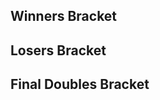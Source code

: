 {{DISPLAYTITLE:HFLAN Melee Edition: Doubles Bracket}}{{SetGame|melee}}
{{tabs static
|name1=Overview
|link1=HFLAN/Melee Edition/2015
|name2=Attendees
|link2=HFLAN/Melee Edition/2015/Attendees
|name3=Singles Bracket
|link3=HFLAN/Melee Edition/2015/Singles Bracket
|name4=Doubles Bracket
|link4=HFLAN/Melee Edition/2015/Doubles Bracket
|This=4
}}
==Winners Bracket==
{{64DEDoublesWBracketA
<!-- ROUND 1 -->
|r1m1t1p1=Zhu |r1m1t1p1flag=us
|r1m1t1p2=Armada |r1m1t1p2flag=se |r1m1t1score={{win}}
|r1m1t2p1=Bye |r1m1t2p1flag=
|r1m1t2p2=Bye |r1m1t2p2flag= |r1m1t2score=
|r1m1win=1

|r1m2t1p1=Angelfail |r1m2t1p1flag=be
|r1m2t1p2=Razor Ramon |r1m2t1p2flag=be |r1m2t1score={{win}}
|r1m2t2p1=Badnight |r1m2t2p1flag=fr
|r1m2t2p2=Maruhai |r1m2t2p2flag=fr |r1m2t2score=
|r1m2win=1

|r1m3t1p1=LuK |r1m3t1p1flag=fr
|r1m3t1p2=beLia |r1m3t1p2flag=fr |r1m3t1score={{win}}
|r1m3t2p1=Sorkargg |r1m3t2p1flag=fr
|r1m3t2p2=RememberMyName |r1m3t2p2flag=fr |r1m3t2score=
|r1m3win=1

|r1m4t1p1=beld78 |r1m4t1p1flag=de
|r1m4t1p2=Ravenlord |r1m4t1p2flag=de |r1m4t1score={{win}}
|r1m4t2p1=Jugo |r1m4t2p1flag=fr
|r1m4t2p2=Filty |r1m4t2p2flag=fr |r1m4t2score=
|r1m4win=1

|r1m5t1p1=Blayd |r1m5t1p1flag=de
|r1m5t1p2=Mawacate |r1m5t1p2flag=de |r1m5t1score={{win}}
|r1m5t2p1=Bye |r1m5t2p1flag=
|r1m5t2p2=Bye |r1m5t2p2flag= |r1m5t2score=
|r1m5win=1

|r1m6t1p1=Shloub |r1m6t1p1flag=fr
|r1m6t1p2=Maxattack |r1m6t1p2flag=fr |r1m6t1score={{win}}
|r1m6t2p1=seya |r1m6t2p1flag=it
|r1m6t2p2=Jam |r1m6t2p2flag=gb |r1m6t2score=
|r1m6win=1

|r1m7t1p1=AvengerAngel |r1m7t1p1flag=it
|r1m7t1p2=Mahie |r1m7t1p2flag=fr |r1m7t1score={{win}}
|r1m7t2p1=Bye |r1m7t2p1flag=
|r1m7t2p2=Bye |r1m7t2p2flag= |r1m7t2score=
|r1m7win=1

|r1m8t1p1=Avalancer |r1m8t1p1flag=nl
|r1m8t1p2=Jeffz0r |r1m8t1p2flag=nl |r1m8t1score={{win}}ja
|r1m8t2p1=Darx |r1m8t2p1flag=fr
|r1m8t2p2=DraQ |r1m8t2p2flag=fr |r1m8t2score=
|r1m8win=1

|r1m9t1p1=Tekk |r1m9t1p1flag=fr
|r1m9t1p2=Baxon |r1m9t1p2flag=fr |r1m9t1score={{win}}
|r1m9t2p1=Bye |r1m9t2p1flag=
|r1m9t2p2=Bye |r1m9t2p2flag= |r1m9t2score=
|r1m9win=1

|r1m10t1p1=Poney |r1m10t1p1flag=ch
|r1m10t1p2=Jah Ridin' |r1m10t1p2flag=ch |r1m10t1score={{win}}
|r1m10t2p1=Brog |r1m10t2p1flag=fr
|r1m10t2p2=Bouboo |r1m10t2p2flag=fr |r1m10t2score=
|r1m10win=1

|r1m11t1p1=Datto |r1m11t1p1flag=fr
|r1m11t1p2=JiM |r1m11t1p2flag=fr |r1m11t1score={{win}}
|r1m11t2p1=Com |r1m11t2p1flag=de
|r1m11t2p2=Vuk |r1m11t2p2flag=us |r1m11t2score=
|r1m11win=1

|r1m12t1p1=chaos6 |r1m12t1p1flag=fr
|r1m12t1p2=Aephage |r1m12t1p2flag=fr |r1m12t1score={{win}}
|r1m12t2p1=Aspro |r1m12t2p1flag=fr
|r1m12t2p2=Nyacid |r1m12t2p2flag=fr |r1m12t2score=
|r1m12win=1

|r1m13t1p1=Djagof |r1m13t1p1flag=fr
|r1m13t1p2=Fauster |r1m13t1p2flag=fr |r1m13t1score={{win}}
|r1m13t2p1=Bye |r1m13t2p1flag=
|r1m13t2p2=Bye |r1m13t2p2flag= |r1m13t2score=
|r1m13win=1

|r1m14t1p1=Rich Homie Quang |r1m14t1p1flag=de
|r1m14t1p2=Deathgazer |r1m14t1p2flag=gb |r1m14t1score={{win}}
|r1m14t2p1=n0va |r1m14t2p1flag=fr
|r1m14t2p2=Volt |r1m14t2p2flag=fr |r1m14t2score=
|r1m14win=1

|r1m15t1p1=Qlex |r1m15t1p1flag=fr
|r1m15t1p2=Zef Klop |r1m15t1p2flag=fr |r1m15t1score={{win}}
|r1m15t2p1=FDP ! |r1m15t2p1flag=fr
|r1m15t2p2=SOS Breton |r1m15t2p2flag=fr |r1m15t2score=
|r1m15win=1

|r1m16t1p1=R23 |r1m16t1p1flag=gb
|r1m16t1p2=Kipkosky |r1m16t1p2flag=gb |r1m16t1score={{win}}
|r1m16t2p1=Ezan |r1m16t2p1flag=fr
|r1m16t2p2=yogui |r1m16t2p2flag=fr |r1m16t2score=
|r1m16win=1

|r1m17t1p1=Professor Pro |r1m17t1p1flag=gb
|r1m17t1p2=Fuzzyness |r1m17t1p2flag=gb |r1m17t1score={{win}}
|r1m17t2p1=Bye |r1m17t2p1flag=
|r1m17t2p2=Bye |r1m17t2p2flag= |r1m17t2score=
|r1m17win=1

|r1m18t1p1=LeMan |r1m18t1p1flag=fr
|r1m18t1p2=Pute_ |r1m18t1p2flag=fr |r1m18t1score=
|r1m18t2p1=$tijn |r1m18t2p1flag=nl
|r1m18t2p2=KasparV |r1m18t2p2flag=nl |r1m18t2score={{win}}
|r1m18win=2

|r1m19t1p1=BrTarolg |r1m19t1p1flag=gb
|r1m19t1p2=gl_akimmakky |r1m19t1p2flag=fr |r1m19t1score={{win}}
|r1m19t2p1=Bux_Baum |r1m19t2p1flag=de
|r1m19t2p2=FrozenLight1337 |r1m19t2p2flag=de |r1m19t2score=
|r1m19win=1

|r1m20t1p1=Chance Lo |r1m20t1p1flag=fr
|r1m20t1p2=Aether |r1m20t1p2flag=fr |r1m20t1score={{win}}
|r1m20t2p1=ranDom |r1m20t2p1flag=de
|r1m20t2p2=Zeal |r1m20t2p2flag=de |r1m20t2score=
|r1m20win=1

|r1m21t1p1=Seb |r1m21t1p1flag=fr
|r1m21t1p2=Samplay |r1m21t1p2flag=fr |r1m21t1score={{win}}
|r1m21t2p1=Bye |r1m21t2p1flag=
|r1m21t2p2=Bye |r1m21t2p2flag= |r1m21t2score=
|r1m21win=1

|r1m22t1p1=Captain Love |r1m22t1p1flag=fr
|r1m22t1p2=Dero |r1m22t1p2flag=fr |r1m22t1score=
|r1m22t2p1=Nedved |r1m22t2p1flag=fr
|r1m22t2p2=Kimye |r1m22t2p2flag=fr |r1m22t2score={{win}}
|r1m22win=2

|r1m23t1p1=Jon_ass |r1m23t1p1flag=de
|r1m23t1p2=MISTRRLOVE |r1m23t1p2flag=de |r1m23t1score={{win}}
|r1m23t2p1=Bye |r1m23t2p1flag=
|r1m23t2p2=Bye |r1m23t2p2flag= |r1m23t2score=
|r1m23win=1

|r1m24t1p1=Jim Morrison |r1m24t1p1flag=nl
|r1m24t1p2=Ace |r1m24t1p2flag=nl |r1m24t1score={{win}}
|r1m24t2p1=Hark |r1m24t2p1flag=fr
|r1m24t2p2=Rondelle |r1m24t2p2flag=fr |r1m24t2score=
|r1m24win=1

|r1m25t1p1=Vanity Angel |r1m25t1p1flag=gb
|r1m25t1p2=Amsah |r1m25t1p2flag=nl |r1m25t1score={{win}}
|r1m25t2p1=Bye |r1m25t2p1flag=
|r1m25t2p2=Bye |r1m25t2p2flag= |r1m25t2score=
|r1m25win=1

|r1m26t1p1=Etril |r1m26t1p1flag=fr
|r1m26t1p2=zck |r1m26t1p2flag=fr |r1m26t1score={{win}}
|r1m26t2p1=marc |r1m26t2p1flag=fr
|r1m26t2p2=POP |r1m26t2p2flag=fr |r1m26t2score=
|r1m26win=1

|r1m27t1p1=Alox |r1m27t1p1flag=fr
|r1m27t1p2=BSeeD |r1m27t1p2flag=fr |r1m27t1score={{win}}
|r1m27t2p1=Guilu |r1m27t2p1flag=fr
|r1m27t2p2=Jambon |r1m27t2p2flag=fr |r1m27t2score=
|r1m27win=1

|r1m28t1p1=Miko |r1m28t1p1flag=fr
|r1m28t1p2=StorMyu |r1m28t1p2flag=fr |r1m28t1score={{win}}
|r1m28t2p1=MM2 |r1m28t2p1flag=fr
|r1m28t2p2=Explo |r1m28t2p2flag=fr |r1m28t2score=
|r1m28win=1

|r1m29t1p1=Charlon |r1m29t1p1flag=fr
|r1m29t1p2=Leon |r1m29t1p2flag=fr |r1m29t1score={{win}}
|r1m29t2p1=Bye |r1m29t2p1flag=
|r1m29t2p2=Bye |r1m29t2p2flag= |r1m29t2score=
|r1m29win=1

|r1m30t1p1=HaoTwo |r1m30t1p1flag=gb
|r1m30t1p2=Alpha Dash |r1m30t1p2flag=gb |r1m30t1score={{win}}
|r1m30t2p1=siwel |r1m30t2p1flag=fr
|r1m30t2p2=sat |r1m30t2p2flag=fr |r1m30t2score=
|r1m30win=1

|r1m31t1p1=ImperfeCt |r1m31t1p1flag=no
|r1m31t1p2=Charon |r1m31t1p2flag=de |r1m31t1score={{win}}
|r1m31t2p1=Bye |r1m31t2p1flag=
|r1m31t2p2=Bye |r1m31t2p2flag= |r1m31t2score=
|r1m31win=1

|r1m32t1p1=OnS |r1m32t1p1flag=fr
|r1m32t1p2=Vlad |r1m32t1p2flag=fr |r1m32t1score={{win}}
|r1m32t2p1=MonoPenisGuy |r1m32t2p1flag=fr
|r1m32t2p2=Sosuk |r1m32t2p2flag=fr |r1m32t2score=
|r1m32win=1

<!-- ROUND 2 -->
|r2m1t1p1=Zhu |r2m1t1p1flag=us
|r2m1t1p2=Armada |r2m1t1p2flag=se |r2m1t1score=2
|r2m1t2p1=Angelfail |r2m1t2p1flag=be
|r2m1t2p2=Razor Ramon |r2m1t2p2flag=be |r2m1t2score=0
|r2m1win=1
|r2m1t1p1char1=fox |r2m1t1p1stock1=3 |r2m1t1p2char1=peach |r2m1t1p2stock1=3
|r2m1t2p1char1=cf |r2m1t2p1stock1=0 |r2m1t2p2char1=fox |r2m1t2p2stock1=0 |r2m1win1=1 |r2m1stage1=Battlefield
|r2m1t1p1char2=fox |r2m1t1p1stock2=2 |r2m1t1p2char2=peach |r2m1t1p2stock2=3
|r2m1t2p1char2=cf |r2m1t2p1stock2=0 |r2m1t2p2char2=fox |r2m1t2p2stock2=0 |r2m1win2=1 |r2m1stage2=Yoshi's Story
|r2m1details={{BracketMatchDetails|preview=|lrthread=|interview=|recap=|comment=|live=|vod=https://youtu.be/L7Isj6FJxD0}}

|r2m2t1p1=LuK |r2m2t1p1flag=fr
|r2m2t1p2=beLia |r2m2t1p2flag=fr |r2m2t1score={{win}}
|r2m2t2p1=beld78 |r2m2t2p1flag=de
|r2m2t2p2=Ravenlord |r2m2t2p2flag=de |r2m2t2score=
|r2m2win=1

|r2m3t1p1=Blayd |r2m3t1p1flag=de
|r2m3t1p2=Mawacate |r2m3t1p2flag=de |r2m3t1score={{win}}
|r2m3t2p1=Shloub |r2m3t2p1flag=fr
|r2m3t2p2=Maxattack |r2m3t2p2flag=fr |r2m3t2score=
|r2m3win=1

|r2m4t1p1=AvengerAngel |r2m4t1p1flag=it
|r2m4t1p2=Mahie |r2m4t1p2flag=fr |r2m4t1score=2
|r2m4t2p1=Avalancer |r2m4t2p1flag=nl
|r2m4t2p2=Jeffz0r |r2m4t2p2flag=nl |r2m4t2score=1
|r2m4win=1
|r2m4t1p1char1=falco |r2m4t1p1stock1=1 |r2m4t1p2char1=fox |r2m4t1p2stock1=2
|r2m4t2p1char1=sheik |r2m4t2p1stock1=0 |r2m4t2p2char1=peach |r2m4t2p2stock1=0 |r2m4win1=1 |r2m4stage1=Final Destination
|r2m4t1p1char2=falco |r2m4t1p1stock2=0 |r2m4t1p2char2=fox |r2m4t1p2stock2=0
|r2m4t2p1char2=sheik |r2m4t2p1stock2=3 |r2m4t2p2char2=peach |r2m4t2p2stock2=1 |r2m4win2=2 |r2m4stage2=Battlefield
|r2m4t1p1char3=falco |r2m4t1p1stock3=1 |r2m4t1p2char3=fox |r2m4t1p2stock3=1
|r2m4t2p1char3=sheik |r2m4t2p1stock3=0 |r2m4t2p2char3=peach |r2m4t2p2stock3=0 |r2m4win3=1 |r2m4stage3=Pokémon Stadium
|r2m4details={{BracketMatchDetails|preview=|lrthread=|interview=|recap=|comment=|live=|vod=https://youtu.be/CbtxEAsxcBg}}

|r2m5t1p1=Tekk |r2m5t1p1flag=fr
|r2m5t1p2=Baxon |r2m5t1p2flag=fr |r2m5t1score=2
|r2m5t2p1=Poney |r2m5t2p1flag=ch
|r2m5t2p2=Jah Ridin' |r2m5t2p2flag=ch |r2m5t2score=0
|r2m5win=1
|r2m5t1p1char1=jigglypuff |r2m5t1p1stock1=2 |r2m5t1p2char1=falco |r2m5t1p2stock1=2
|r2m5t2p1char1=samus |r2m5t2p1stock1=0 |r2m5t2p2char1=luigi |r2m5t2p2stock1=0 |r2m5win1=1 |r2m5stage1=Final Destination
|r2m5t1p1char2=jigglypuff |r2m5t1p1stock2=2 |r2m5t1p2char2=falco |r2m5t1p2stock2=2
|r2m5t2p1char2=samus |r2m5t2p1stock2=0 |r2m5t2p2char2=luigi |r2m5t2p2stock2=0 |r2m5win2=1 |r2m5stage2=Pokémon Stadium
|r2m5details={{BracketMatchDetails|preview=|lrthread=|interview=|recap=|comment=|live=|vod=https://youtu.be/JC4_0ep-Bt0}}

|r2m6t1p1=Datto |r2m6t1p1flag=fr
|r2m6t1p2=JiM |r2m6t1p2flag=fr |r2m6t1score={{win}}
|r2m6t2p1=chaos6 |r2m6t2p1flag=fr
|r2m6t2p2=Aephage |r2m6t2p2flag=fr |r2m6t2score=
|r2m6win=1

|r2m7t1p1=Djagof |r2m7t1p1flag=fr
|r2m7t1p2=Fauster |r2m7t1p2flag=fr |r2m7t1score={{win}}
|r2m7t2p1=Rich Homie Quang |r2m7t2p1flag=de
|r2m7t2p2=Deathgazer |r2m7t2p2flag=gb |r2m7t2score=
|r2m7win=1

|r2m8t1p1=Qlex |r2m8t1p1flag=fr
|r2m8t1p2=Zef Klop |r2m8t1p2flag=fr |r2m8t1score=0
|r2m8t2p1=R23 |r2m8t2p1flag=gb
|r2m8t2p2=Kipkosky |r2m8t2p2flag=gb |r2m8t2score=2
|r2m8win=2

|r2m9t1p1=Professor Pro |r2m9t1p1flag=gb
|r2m9t1p2=Fuzzyness |r2m9t1p2flag=gb |r2m9t1score=2
|r2m9t2p1=$tijn |r2m9t2p1flag=nl
|r2m9t2p2=KasparV |r2m9t2p2flag=nl |r2m9t2score=0
|r2m9win=1

|r2m10t1p1=BrTarolg |r2m10t1p1flag=gb
|r2m10t1p2=gl_akimmakky |r2m10t1p2flag=fr |r2m10t1score=
|r2m10t2p1=Chance Lo |r2m10t2p1flag=fr
|r2m10t2p2=Aether |r2m10t2p2flag=fr |r2m10t2score={{win}}
|r2m10win=2

|r2m11t1p1=Seb |r2m11t1p1flag=fr
|r2m11t1p2=Samplay |r2m11t1p2flag=fr |r2m11t1score=
|r2m11t2p1=Nedved |r2m11t2p1flag=fr
|r2m11t2p2=Kimye |r2m11t2p2flag=fr |r2m11t2score={{win}}
|r2m11win=2

|r2m12t1p1=Jon_ass |r2m12t1p1flag=de
|r2m12t1p2=MISTRRLOVE |r2m12t1p2flag=de |r2m12t1score={{win}}
|r2m12t2p1=Jim Morrison |r2m12t2p1flag=nl
|r2m12t2p2=Ace |r2m12t2p2flag=nl |r2m12t2score=
|r2m12win=1

|r2m13t1p1=Vanity Angel |r2m13t1p1flag=gb
|r2m13t1p2=Amsah |r2m13t1p2flag=nl |r2m13t1score={{win}}
|r2m13t2p1=Etril |r2m13t2p1flag=fr
|r2m13t2p2=zck |r2m13t2p2flag=fr |r2m13t2score=
|r2m13win=1

|r2m14t1p1=Alox |r2m14t1p1flag=fr
|r2m14t1p2=BSeeD |r2m14t1p2flag=fr |r2m14t1score={{win}}
|r2m14t2p1=Miko |r2m14t2p1flag=fr
|r2m14t2p2=StorMyu |r2m14t2p2flag=fr |r2m14t2score=
|r2m14win=1

|r2m15t1p1=Charlon |r2m15t1p1flag=fr
|r2m15t1p2=Leon |r2m15t1p2flag=fr |r2m15t1score=
|r2m15t2p1=HaoTwo |r2m15t2p1flag=gb
|r2m15t2p2=Alpha Dash |r2m15t2p2flag=gb |r2m15t2score={{win}}
|r2m15win=2

|r2m16t1p1=ImperfeCt |r2m16t1p1flag=no
|r2m16t1p2=Charon |r2m16t1p2flag=de |r2m16t1score=2
|r2m16t2p1=OnS |r2m16t2p1flag=fr
|r2m16t2p2=Vlad |r2m16t2p2flag=fr |r2m16t2score=0
|r2m16win=1

<!-- ROUND 3 -->
|r3m1t1p1=Zhu |r3m1t1p1flag=us
|r3m1t1p2=Armada |r3m1t1p2flag=se |r3m1t1score=2
|r3m1t2p1=LuK |r3m1t2p1flag=fr
|r3m1t2p2=beLia |r3m1t2p2flag=fr |r3m1t2score=0
|r3m1win=1
|r3m1t1p1char1=fox |r3m1t1p1stock1=3 |r3m1t1p2char1=peach |r3m1t1p2stock1=3
|r3m1t2p1char1=cf |r3m1t2p1stock1=0 |r3m1t2p2char1=fox |r3m1t2p2stock1=0 |r3m1win1=1 |r3m1stage1=Battlefield
|r3m1t1p1char2=fox |r3m1t1p1stock2=3 |r3m1t1p2char2=peach |r3m1t1p2stock2=3
|r3m1t2p1char2=cf |r3m1t2p1stock2=0 |r3m1t2p2char2=fox |r3m1t2p2stock2=0 |r3m1win2=1 |r3m1stage2=Final Destination
|r3m1details={{BracketMatchDetails|preview=|lrthread=|interview=|recap=|comment=|live=|vod=https://youtu.be/8F0UgBkHTKk}}

|r3m2t1p1=Blayd |r3m2t1p1flag=de
|r3m2t1p2=Mawacate |r3m2t1p2flag=de |r3m2t1score=
|r3m2t2p1=AvengerAngel |r3m2t2p1flag=it
|r3m2t2p2=Mahie |r3m2t2p2flag=fr |r3m2t2score={{win}}
|r3m2win=2


|r3m3t1p1=Tekk |r3m3t1p1flag=fr
|r3m3t1p2=Baxon |r3m3t1p2flag=fr |r3m3t1score={{win}}
|r3m3t2p1=Datto |r3m3t2p1flag=fr
|r3m3t2p2=JiM |r3m3t2p2flag=fr |r3m3t2score=
|r3m3win=1

|r3m4t1p1=Djagof |r3m4t1p1flag=fr
|r3m4t1p2=Fauster |r3m4t1p2flag=fr |r3m4t1score=2
|r3m4t2p1=R23 |r3m4t2p1flag=gb
|r3m4t2p2=Kipkosky |r3m4t2p2flag=gb |r3m4t2score=0
|r3m4win=1

|r3m5t1p1=Professor Pro |r3m5t1p1flag=gb
|r3m5t1p2=Fuzzyness |r3m5t1p2flag=gb |r3m5t1score=2
|r3m5t2p1=Chance Lo |r3m5t2p1flag=fr
|r3m5t2p2=Aether |r3m5t2p2flag=fr |r3m5t2score=0
|r3m5win=1
|r3m5t1p1char1=fox |r3m5t1p1stock1=2 |r3m5t1p2char1=fox |r3m5t1p2stock1=3
|r3m5t2p1char1=sheik |r3m5t2p1stock1=0 |r3m5t2p2char1=link |r3m5t2p2stock1=0 |r3m5win1=1 |r3m5stage1=Final Destination
|r3m5t1p1char2=fox |r3m5t1p1stock2=2 |r3m5t1p2char2=fox |r3m5t1p2stock2=1
|r3m5t2p1char2=sheik |r3m5t2p1stock2=0 |r3m5t2p2char2=link |r3m5t2p2stock2=0 |r3m5win2=1 |r3m5stage2=Dream Land
|r3m5details={{BracketMatchDetails|preview=|lrthread=|interview=|recap=|comment=|live=|vod=https://youtu.be/00PzAZL1_PY}}

|r3m6t1p1=Nedved |r3m6t1p1flag=fr
|r3m6t1p2=Kimye |r3m6t1p2flag=fr |r3m6t1score=
|r3m6t2p1=Jon_ass |r3m6t2p1flag=de
|r3m6t2p2=MISTRRLOVE |r3m6t2p2flag=de |r3m6t2score={{win}}
|r3m6win=2

|r3m7t1p1=Vanity Angel |r3m7t1p1flag=gb
|r3m7t1p2=Amsah |r3m7t1p2flag=nl |r3m7t1score={{win}}
|r3m7t2p1=Alox |r3m7t2p1flag=fr
|r3m7t2p2=BSeeD |r3m7t2p2flag=fr |r3m7t2score=
|r3m7win=1

|r3m8t1p1=HaoTwo |r3m8t1p1flag=gb
|r3m8t1p2=Alpha Dash |r3m8t1p2flag=gb |r3m8t1score=1
|r3m8t2p1=ImperfeCt |r3m8t2p1flag=no
|r3m8t2p2=Charon |r3m8t2p2flag=de |r3m8t2score=2
|r3m8win=2
|r3m8t1p1char1=marth |r3m8t1p1stock1=0 |r3m8t1p2char1=ic |r3m8t1p2stock1=0
|r3m8t2p1char1=sheik |r3m8t2p1stock1=1 |r3m8t2p2char1=marth |r3m8t2p2stock1=1 |r3m8win1=2 |r3m8stage1=Dream Land
|r3m8t1p1char2=marth |r3m8t1p1stock2=2 |r3m8t1p2char2=fox |r3m8t1p2stock2=1
|r3m8t2p1char2=sheik |r3m8t2p1stock2=0 |r3m8t2p2char2=marth |r3m8t2p2stock2=0 |r3m8win2=1 |r3m8stage2=Pokémon Stadium
|r3m8t1p1char3=marth |r3m8t1p1stock3=0 |r3m8t1p2char3=fox |r3m8t1p2stock3=0
|r3m8t2p1char3=sheik |r3m8t2p1stock3=2 |r3m8t2p2char3=marth |r3m8t2p2stock3=1 |r3m8win3=2 |r3m8stage3=Battlefield
|r3m8details={{BracketMatchDetails|preview=|lrthread=|interview=|recap=|comment=|live=|vod=https://youtu.be/W2x2JD03bIc}}

<!-- ROUND 4 -->
|r4m1t1p1=Zhu |r4m1t1p1flag=us
|r4m1t1p2=Armada |r4m1t1p2flag=se |r4m1t1score=3
|r4m1t2p1=AvengerAngel |r4m1t2p1flag=it
|r4m1t2p2=Mahie |r4m1t2p2flag=fr |r4m1t2score=0
|r4m1win=1
|r4m1t1p1char1=fox |r4m1t1p1stock1=3 |r4m1t1p2char1=peach |r4m1t1p2stock1=3
|r4m1t2p1char1=falco |r4m1t2p1stock1=0 |r4m1t2p2char1=fox |r4m1t2p2stock1=0 |r4m1win1=1 |r4m1stage1=Battlefield
|r4m1t1p1char2=fox |r4m1t1p1stock2=1 |r4m1t1p2char2=peach |r4m1t1p2stock2=1
|r4m1t2p1char2=falco |r4m1t2p1stock2=0 |r4m1t2p2char2=fox |r4m1t2p2stock2=0 |r4m1win2=1 |r4m1stage2=Yoshi's Story
|r4m1t1p1char3=fox |r4m1t1p1stock3=1 |r4m1t1p2char3=peach |r4m1t1p2stock3=2
|r4m1t2p1char3=falco |r4m1t2p1stock3=0 |r4m1t2p2char3=fox |r4m1t2p2stock3=0 |r4m1win3=1 |r4m1stage3=Yoshi's Story
|r4m1details={{BracketMatchDetails|preview=|lrthread=|interview=|recap=|comment=|live=|vod=https://youtu.be/FXZAWjDhKJM}}

|r4m2t1p1=Tekk |r4m2t1p1flag=fr
|r4m2t1p2=Baxon |r4m2t1p2flag=fr |r4m2t1score=3
|r4m2t2p1=Djagof |r4m2t2p1flag=fr
|r4m2t2p2=Fauster |r4m2t2p2flag=fr |r4m2t2score=1
|r4m2win=1
|r4m2t1p1char1=jigglypuff |r4m2t1p1stock1=0 |r4m2t1p2char1=falco |r4m2t1p2stock1=0
|r4m2t2p1char1=fox |r4m2t2p1stock1=0 |r4m2t2p2char1=samus |r4m2t2p2stock1=1 |r4m2win1=2 |r4m2stage1=Pokémon Stadium
|r4m2t1p1char2=jigglypuff |r4m2t1p1stock2=2 |r4m2t1p2char2=falco |r4m2t1p2stock2=2
|r4m2t2p1char2=fox |r4m2t2p1stock2=0 |r4m2t2p2char2=samus |r4m2t2p2stock2=0 |r4m2win2=1 |r4m2stage2=Final Destination
|r4m2t1p1char3=jigglypuff |r4m2t1p1stock3=2 |r4m2t1p2char3=falco |r4m2t1p2stock3=1
|r4m2t2p1char3=fox |r4m2t2p1stock3=0 |r4m2t2p2char3=samus |r4m2t2p2stock3=0 |r4m2win3=1 |r4m2stage3=Yoshi's Story
|r4m2t1p1char4=jigglypuff |r4m2t1p1stock4=1 |r4m2t1p2char4=falco |r4m2t1p2stock4=1
|r4m2t2p1char4=cf |r4m2t2p1stock4=0 |r4m2t2p2char4=samus |r4m2t2p2stock4=0 |r4m2win4=1 |r4m2stage4=Battlefield
|r4m2details={{BracketMatchDetails|preview=|lrthread=|interview=|recap=|comment=|live=|vod=https://youtu.be/KbAyots4DZw}}

|r4m3t1p1=Professor Pro |r4m3t1p1flag=gb
|r4m3t1p2=Fuzzyness |r4m3t1p2flag=gb |r4m3t1score=3
|r4m3t2p1=Jon_ass |r4m3t2p1flag=de
|r4m3t2p2=MISTRRLOVE |r4m3t2p2flag=de |r4m3t2score=0
|r4m3win=1
|r4m3t1p1char1=fox |r4m3t1p1stock1=3 |r4m3t1p2char1=fox |r4m3t1p2stock1=2
|r4m3t2p1char1=sheik |r4m3t2p1stock1=0 |r4m3t2p2char1=peach |r4m3t2p2stock1=0 |r4m3win1=1 |r4m3stage1=Battlefield
|r4m3t1p1char2=fox |r4m3t1p1stock2=1 |r4m3t1p2char2=fox |r4m3t1p2stock2=1
|r4m3t2p1char2=sheik |r4m3t2p1stock2=0 |r4m3t2p2char2=peach |r4m3t2p2stock2=0 |r4m3win2=1 |r4m3stage2=Dream Land
|r4m3t1p1char3=fox |r4m3t1p1stock3=1 |r4m3t1p2char3=fox |r4m3t1p2stock3=1
|r4m3t2p1char3=sheik |r4m3t2p1stock3=0 |r4m3t2p2char3=peach |r4m3t2p2stock3=0 |r4m3win3=1 |r4m3stage3=Dream Land
|r4m3details={{BracketMatchDetails|preview=|lrthread=|interview=|recap=|comment=|live=|vod=https://youtu.be/G_PR87RP9Gs}}

|r4m4t1p1=Vanity Angel |r4m4t1p1flag=gb
|r4m4t1p2=Amsah |r4m4t1p2flag=nl |r4m4t1score={{win}}
|r4m4t2p1=ImperfeCt |r4m4t2p1flag=no
|r4m4t2p2=Charon |r4m4t2p2flag=de |r4m4t2score=
|r4m4win=1

<!-- ROUND 5 -->
|r5m1t1p1=Zhu |r5m1t1p1flag=us
|r5m1t1p2=Armada |r5m1t1p2flag=se |r5m1t1score=3
|r5m1t2p1=Tekk |r5m1t2p1flag=fr
|r5m1t2p2=Baxon |r5m1t2p2flag=fr |r5m1t2score=1
|r5m1win=1
|r5m1t1p1char1=falco |r5m1t1p1stock1=1 |r5m1t1p2char1=fox |r5m1t1p2stock1=1
|r5m1t2p1char1=jigglypuff |r5m1t2p1stock1=0 |r5m1t2p2char1=falco |r5m1t2p2stock1=0 |r5m1win1=1 |r5m1stage1=Final Destination
|r5m1t1p1char2=falco |r5m1t1p1stock2=0 |r5m1t1p2char2=fox |r5m1t1p2stock2=0
|r5m1t2p1char2=jigglypuff |r5m1t2p1stock2=2 |r5m1t2p2char2=falco |r5m1t2p2stock2=2 |r5m1win2=2 |r5m1stage2=Final Destination
|r5m1t1p1char3=falco |r5m1t1p1stock3=1 |r5m1t1p2char3=fox |r5m1t1p2stock3=1
|r5m1t2p1char3=jigglypuff |r5m1t2p1stock3=0 |r5m1t2p2char3=falco |r5m1t2p2stock3=0 |r5m1win3=1 |r5m1stage3=Pokémon Stadium
|r5m1t1p1char4=falco |r5m1t1p1stock4=1 |r5m1t1p2char4=fox |r5m1t1p2stock4=1
|r5m1t2p1char4=jigglypuff |r5m1t2p1stock4=0 |r5m1t2p2char4=falco |r5m1t2p2stock4=0 |r5m1win4=1 |r5m1stage4=Dream Land
|r5m1details={{BracketMatchDetails|preview=|lrthread=|interview=|recap=|comment=|live=|vod=https://youtu.be/fQRWHvcihUs}}

|r5m2t1p1=Professor Pro |r5m2t1p1flag=gb
|r5m2t1p2=Fuzzyness |r5m2t1p2flag=gb |r5m2t1score=1
|r5m2t2p1=Vanity Angel |r5m2t2p1flag=gb
|r5m2t2p2=Amsah |r5m2t2p2flag=nl |r5m2t2score=3
|r5m2win=2
|r5m2t1p1char1=fox |r5m2t1p1stock1=0 |r5m2t1p2char1=fox |r5m2t1p2stock1=0
|r5m2t2p1char1=peach |r5m2t2p1stock1=2 |r5m2t2p2char1=sheik |r5m2t2p2stock1=1 |r5m2win1=2 |r5m2stage1=Battlefield
|r5m2t1p1char2=fox |r5m2t1p1stock2=1 |r5m2t1p2char2=fox |r5m2t1p2stock2=1
|r5m2t2p1char2=peach |r5m2t2p1stock2=0 |r5m2t2p2char2=sheik |r5m2t2p2stock2=0 |r5m2win2=1 |r5m2stage2=Pokémon Stadium
|r5m2t1p1char3=fox |r5m2t1p1stock3=0 |r5m2t1p2char3=fox |r5m2t1p2stock3=0
|r5m2t2p1char3=peach |r5m2t2p1stock3=1 |r5m2t2p2char3=sheik |r5m2t2p2stock3=1 |r5m2win3=2 |r5m2stage3=Dream Land
|r5m2t1p1char4=fox |r5m2t1p1stock4=0 |r5m2t1p2char4=fox |r5m2t1p2stock4=0
|r5m2t2p1char4=peach |r5m2t2p1stock4=1 |r5m2t2p2char4=sheik |r5m2t2p2stock4=1 |r5m2win4=2 |r5m2stage4=Battlefield
|r5m2details={{BracketMatchDetails|preview=|lrthread=|interview=|recap=|comment=|live=|vod=https://youtu.be/jwpgRorxsZg}}
}}
==Losers Bracket==
{{64DEDoublesLBracketA
<!-- ROUND 1 -->
|l1m1t1p1= |l1m1t1p1flag=
|l1m1t1p2= |l1m1t1p2flag= |l1m1t1score=
|l1m1t2p1= |l1m1t2p1flag=
|l1m1t2p2= |l1m1t2p2flag= |l1m1t2score=
|l1m1win=

|l1m2t1p1=Sorkargg |l1m2t1p1flag=fr
|l1m2t1p2=RememberMyName |l1m2t1p2flag=fr |l1m2t1score=0
|l1m2t2p1=Jugo |l1m2t2p1flag=fr
|l1m2t2p2=Filty |l1m2t2p2flag=fr |l1m2t2score=2
|l1m2win=2

|l1m3t1p1= |l1m3t1p1flag=
|l1m3t1p2= |l1m3t1p2flag= |l1m3t1score=
|l1m3t2p1= |l1m3t2p1flag=
|l1m3t2p2= |l1m3t2p2flag= |l1m3t2score=
|l1m3win=

|l1m4t1p1= |l1m4t1p1flag=
|l1m4t1p2= |l1m4t1p2flag= |l1m4t1score=
|l1m4t2p1= |l1m4t2p1flag=
|l1m4t2p2= |l1m4t2p2flag= |l1m4t2score=
|l1m4win=

|l1m5t1p1= |l1m5t1p1flag=
|l1m5t1p2= |l1m5t1p2flag= |l1m5t1score=
|l1m5t2p1= |l1m5t2p1flag=
|l1m5t2p2= |l1m5t2p2flag= |l1m5t2score=
|l1m5win=

|l1m6t1p1=Com |l1m6t1p1flag=de
|l1m6t1p2=Vuk |l1m6t1p2flag=us |l1m6t1score={{win}}
|l1m6t2p1=Aspro |l1m6t2p1flag=fr
|l1m6t2p2=Nyacid |l1m6t2p2flag=fr |l1m6t2score=
|l1m6win=1

|l1m7t1p1= |l1m7t1p1flag=
|l1m7t1p2= |l1m7t1p2flag= |l1m7t1score=
|l1m7t2p1= |l1m7t2p1flag=
|l1m7t2p2= |l1m7t2p2flag= |l1m7t2score=
|l1m7win=

|l1m8t1p1=FDP ! |l1m8t1p1flag=fr
|l1m8t1p2=SOS Breton |l1m8t1p2flag=fr |l1m8t1score=
|l1m8t2p1=Ezan |l1m8t2p1flag=fr
|l1m8t2p2=yogui |l1m8t2p2flag=fr |l1m8t2score={{win}}
|l1m8win=2

|l1m9t1p1= |l1m9t1p1flag=
|l1m9t1p2= |l1m9t1p2flag= |l1m9t1score=
|l1m9t2p1= |l1m9t2p1flag=
|l1m9t2p2= |l1m9t2p2flag= |l1m9t2score=
|l1m9win=

|l1m10t1p1=Bux_Baum |l1m10t1p1flag=de
|l1m10t1p2=FrozenLight1337 |l1m10t1p2flag=de |l1m10t1score={{win}}
|l1m10t2p1=ranDom |l1m10t2p1flag=de
|l1m10t2p2=Zeal |l1m10t2p2flag=de |l1m10t2score=
|l1m10win=1

|l1m11t1p1= |l1m11t1p1flag=
|l1m11t1p2= |l1m11t1p2flag= |l1m11t1score=
|l1m11t2p1= |l1m11t2p1flag=
|l1m11t2p2= |l1m11t2p2flag= |l1m11t2score=
|l1m11win=

|l1m12t1p1= |l1m12t1p1flag=
|l1m12t1p2= |l1m12t1p2flag= |l1m12t1score=
|l1m12t2p1= |l1m12t2p1flag=
|l1m12t2p2= |l1m12t2p2flag= |l1m12t2score=
|l1m12win=

|l1m13t1p1= |l1m13t1p1flag=
|l1m13t1p2= |l1m13t1p2flag= |l1m13t1score=
|l1m13t2p1= |l1m13t2p1flag=
|l1m13t2p2= |l1m13t2p2flag= |l1m13t2score=
|l1m13win=

|l1m14t1p1=Guilu |l1m14t1p1flag=fr
|l1m14t1p2=Jambon |l1m14t1p2flag=fr |l1m14t1score={{win}}
|l1m14t2p1=MM2 |l1m14t2p1flag=fr
|l1m14t2p2=Explo |l1m14t2p2flag=fr |l1m14t2score=
|l1m14win=1

|l1m15t1p1= |l1m15t1p1flag=
|l1m15t1p2= |l1m15t1p2flag= |l1m15t1score=
|l1m15t2p1= |l1m15t2p1flag=
|l1m15t2p2= |l1m15t2p2flag= |l1m15t2score=
|l1m15win=

|l1m16t1p1= |l1m16t1p1flag=
|l1m16t1p2= |l1m16t1p2flag= |l1m16t1score=
|l1m16t2p1= |l1m16t2p1flag=
|l1m16t2p2= |l1m16t2p2flag= |l1m16t2score=
|l1m16win=

<!-- ROUND 2 -->
|l2m1t1p1=OnS |l2m1t1p1flag=fr
|l2m1t1p2=Vlad |l2m1t1p2flag=fr |l2m1t1score=2
|l2m1t2p1=Badnight |l2m1t2p1flag=fr
|l2m1t2p2=Maruhai |l2m1t2p2flag=fr |l2m1t2score=0
|l2m1win=1

|l2m2t1p1=Charlon |l2m2t1p1flag=fr
|l2m2t1p2=Leon |l2m2t1p2flag=fr |l2m2t1score={{win}}
|l2m2t2p1=Jugo |l2m2t2p1flag=fr
|l2m2t2p2=Filty |l2m2t2p2flag=fr |l2m2t2score=
|l2m2win=1

|l2m3t1p1=Miko |l2m3t1p1flag=fr
|l2m3t1p2=StorMyu |l2m3t1p2flag=fr |l2m3t1score={{win}}
|l2m3t2p1=seya |l2m3t2p1flag=it
|l2m3t2p2=Jam |l2m3t2p2flag=gb |l2m3t2score=
|l2m3win=1

|l2m4t1p1=Etril |l2m4t1p1flag=fr
|l2m4t1p2=zck |l2m4t1p2flag=fr |l2m4t1score={{win}}
|l2m4t2p1=Darx |l2m4t2p1flag=fr
|l2m4t2p2=DraQ |l2m4t2p2flag=fr |l2m4t2score=
|l2m4win=1

|l2m5t1p1=Jim Morrison |l2m5t1p1flag=nl
|l2m5t1p2=Ace |l2m5t1p2flag=nl |l2m5t1score={{win}}
|l2m5t2p1=Brog |l2m5t2p1flag=fr
|l2m5t2p2=Bouboo |l2m5t2p2flag=fr |l2m5t2score=
|l2m5win=1

|l2m6t1p1=Seb |l2m6t1p1flag=fr
|l2m6t1p2=Samplay |l2m6t1p2flag=fr |l2m6t1score={{win}}
|l2m6t2p1=Com |l2m6t2p1flag=de
|l2m6t2p2=Vuk |l2m6t2p2flag=us |l2m6t2score=
|l2m6win=1

|l2m7t1p1=BrTarolg |l2m7t1p1flag=gb
|l2m7t1p2=gl_akimmakky |l2m7t1p2flag=fr |l2m7t1score=2
|l2m7t2p1=n0va |l2m7t2p1flag=fr
|l2m7t2p2=Volt |l2m7t2p2flag=fr |l2m7t2score=0
|l2m7win=1

|l2m8t1p1=$tijn |l2m8t1p1flag=nl
|l2m8t1p2=KasparV |l2m8t1p2flag=nl |l2m8t1score=2
|l2m8t2p1=Ezan |l2m8t2p1flag=fr
|l2m8t2p2=yogui |l2m8t2p2flag=fr |l2m8t2score=1
|l2m8win=1

|l2m9t1p1=Qlex |l2m9t1p1flag=fr
|l2m9t1p2=Zef Klop |l2m9t1p2flag=fr |l2m9t1score={{win}}
|l2m9t2p1=LeMan |l2m9t2p1flag=fr
|l2m9t2p2=Pute_ |l2m9t2p2flag=fr |l2m9t2score=
|l2m9win=1

|l2m10t1p1=Rich Homie Quang |l2m10t1p1flag=de
|l2m10t1p2=Deathgazer |l2m10t1p2flag=gb |l2m10t1score=
|l2m10t2p1=Bux_Baum |l2m10t2p1flag=de
|l2m10t2p2=FrozenLight1337 |l2m10t2p2flag=de |l2m10t2score={{win}}
|l2m10win=2

|l2m11t1p1=chaos6 |l2m11t1p1flag=fr
|l2m11t1p2=Aephage |l2m11t1p2flag=fr |l2m11t1score=2
|l2m11t2p1=Captain Love |l2m11t2p1flag=fr
|l2m11t2p2=Dero |l2m11t2p2flag=fr |l2m11t2score=0
|l2m11win=1

|l2m12t1p1=Poney |l2m12t1p1flag=ch
|l2m12t1p2=Jah Ridin' |l2m12t1p2flag=ch |l2m12t1score={{win}}
|l2m12t2p1=Hark |l2m12t2p1flag=fr
|l2m12t2p2=Rondelle |l2m12t2p2flag=fr |l2m12t2score=
|l2m12win=1

|l2m13t1p1=Avalancer |l2m13t1p1flag=nl
|l2m13t1p2=Jeffz0r |l2m13t1p2flag=nl |l2m13t1score={{win}}
|l2m13t2p1=marc |l2m13t2p1flag=fr
|l2m13t2p2=POP |l2m13t2p2flag=fr |l2m13t2score=
|l2m13win=1

|l2m14t1p1=Shloub |l2m14t1p1flag=fr
|l2m14t1p2=Maxattack |l2m14t1p2flag=fr |l2m14t1score={{win}}
|l2m14t2p1=Guilu |l2m14t2p1flag=fr
|l2m14t2p2=Jambon |l2m14t2p2flag=fr |l2m14t2score=
|l2m14win=1

|l2m15t1p1=beld78 |l2m15t1p1flag=de
|l2m15t1p2=Ravenlord |l2m15t1p2flag=de |l2m15t1score={{win}}
|l2m15t2p1=siwel |l2m15t2p1flag=fr
|l2m15t2p2=sat |l2m15t2p2flag=fr |l2m15t2score=
|l2m15win=1

|l2m16t1p1=Angelfail |l2m16t1p1flag=be
|l2m16t1p2=Razor Ramon |l2m16t1p2flag=be |l2m16t1score={{win}}
|l2m16t2p1=MonoPenisGuy |l2m16t2p1flag=fr
|l2m16t2p2=Sosuk |l2m16t2p2flag=fr |l2m16t2score=
|l2m16win=1

<!-- ROUND 3 -->
|l3m1t1p1=OnS |l3m1t1p1flag=fr
|l3m1t1p2=Vlad |l3m1t1p2flag=fr |l3m1t1score=0
|l3m1t2p1=Charlon |l3m1t2p1flag=fr
|l3m1t2p2=Leon |l3m1t2p2flag=fr |l3m1t2score=2
|l3m1win=2

|l3m2t1p1=Miko |l3m2t1p1flag=fr
|l3m2t1p2=StorMyu |l3m2t1p2flag=fr |l3m2t1score=
|l3m2t2p1=Etril |l3m2t2p1flag=fr
|l3m2t2p2=zck |l3m2t2p2flag=fr |l3m2t2score={{win}}
|l3m2win=2

|l3m3t1p1=Jim Morrison |l3m3t1p1flag=nl
|l3m3t1p2=Ace |l3m3t1p2flag=nl |l3m3t1score={{win}}
|l3m3t2p1=Seb |l3m3t2p1flag=fr
|l3m3t2p2=Samplay |l3m3t2p2flag=fr |l3m3t2score=
|l3m3win=1

|l3m4t1p1=BrTarolg |l3m4t1p1flag=gb
|l3m4t1p2=gl_akimmakky |l3m4t1p2flag=fr |l3m4t1score={{win}}
|l3m4t2p1=$tijn |l3m4t2p1flag=nl
|l3m4t2p2=KasparV |l3m4t2p2flag=nl |l3m4t2score=
|l3m4win=1

|l3m5t1p1=Qlex |l3m5t1p1flag=fr
|l3m5t1p2=Zef Klop |l3m5t1p2flag=fr |l3m5t1score=2
|l3m5t2p1=Bux_Baum |l3m5t2p1flag=de
|l3m5t2p2=FrozenLight1337 |l3m5t2p2flag=de |l3m5t2score=0
|l3m5win=1

|l3m6t1p1=chaos6 |l3m6t1p1flag=fr
|l3m6t1p2=Aephage |l3m6t1p2flag=fr |l3m6t1score={{win}}
|l3m6t2p1=Poney |l3m6t2p1flag=ch
|l3m6t2p2=Jah Ridin' |l3m6t2p2flag=ch |l3m6t2score=
|l3m6win=1

|l3m7t1p1=Avalancer |l3m7t1p1flag=nl
|l3m7t1p2=Jeffz0r |l3m7t1p2flag=nl |l3m7t1score={{win}}
|l3m7t2p1=Shloub |l3m7t2p1flag=fr
|l3m7t2p2=Maxattack |l3m7t2p2flag=fr |l3m7t2score=
|l3m7win=1

|l3m8t1p1=beld78 |l3m8t1p1flag=de
|l3m8t1p2=Ravenlord |l3m8t1p2flag=de |l3m8t1score={{win}}
|l3m8t2p1=Angelfail |l3m8t2p1flag=be
|l3m8t2p2=Razor Ramon |l3m8t2p2flag=be |l3m8t2score=
|l3m8win=1

<!-- ROUND 4 -->
|l4m1t1p1=R23 |l4m1t1p1flag=gb
|l4m1t1p2=Kipkosky |l4m1t1p2flag=gb |l4m1t1score=0
|l4m1t2p1=Charlon |l4m1t2p1flag=fr
|l4m1t2p2=Leon |l4m1t2p2flag=fr |l4m1t2score=2
|l4m1win=2

|l4m2t1p1=Datto |l4m2t1p1flag=fr
|l4m2t1p2=JiM |l4m2t1p2flag=fr |l4m2t1score={{win}}
|l4m2t2p1=Etril |l4m2t2p1flag=fr
|l4m2t2p2=zck |l4m2t2p2flag=fr |l4m2t2score=
|l4m2win=1

|l4m3t1p1=Blayd |l4m3t1p1flag=de
|l4m3t1p2=Mawacate |l4m3t1p2flag=de |l4m3t1score=
|l4m3t2p1=Jim Morrison |l4m3t2p1flag=nl
|l4m3t2p2=Ace |l4m3t2p2flag=nl |l4m3t2score={{win}}
|l4m3win=2

|l4m4t1p1=LuK |l4m4t1p1flag=fr
|l4m4t1p2=beLia |l4m4t1p2flag=fr |l4m4t1score=1
|l4m4t2p1=BrTarolg |l4m4t2p1flag=gb
|l4m4t2p2=gl_akimmakky |l4m4t2p2flag=fr |l4m4t2score=2
|l4m4win=2

|l4m5t1p1=HaoTwo |l4m5t1p1flag=gb
|l4m5t1p2=Alpha Dash |l4m5t1p2flag=gb |l4m5t1score=
|l4m5t2p1=Qlex |l4m5t2p1flag=fr
|l4m5t2p2=Zef Klop |l4m5t2p2flag=fr |l4m5t2score={{win}}
|l4m5win=2

|l4m6t1p1=Alox |l4m6t1p1flag=fr
|l4m6t1p2=BSeeD |l4m6t1p2flag=fr |l4m6t1score=
|l4m6t2p1=chaos6 |l4m6t2p1flag=fr
|l4m6t2p2=Aephage |l4m6t2p2flag=fr |l4m6t2score={{win}}
|l4m6win=2

|l4m7t1p1=Nedved |l4m7t1p1flag=fr
|l4m7t1p2=Kimye |l4m7t1p2flag=fr |l4m7t1score=
|l4m7t2p1=Avalancer |l4m7t2p1flag=nl
|l4m7t2p2=Jeffz0r |l4m7t2p2flag=nl |l4m7t2score={{win}}
|l4m7win=2

|l4m8t1p1=Chance Lo |l4m8t1p1flag=fr
|l4m8t1p2=Aether |l4m8t1p2flag=fr |l4m8t1score={{win}}
|l4m8t2p1=beld78 |l4m8t2p1flag=de
|l4m8t2p2=Ravenlord |l4m8t2p2flag=de |l4m8t2score=
|l4m8win=1

<!-- ROUND 5 -->
|l5m1t1p1=Charlon |l5m1t1p1flag=fr
|l5m1t1p2=Leon |l5m1t1p2flag=fr |l5m1t1score={{win}}
|l5m1t2p1=Datto |l5m1t2p1flag=fr
|l5m1t2p2=JiM |l5m1t2p2flag=fr |l5m1t2score=
|l5m1win=1

|l5m2t1p1=Jim Morrison |l5m2t1p1flag=nl
|l5m2t1p2=Ace |l5m2t1p2flag=nl |l5m2t1score=
|l5m2t2p1=BrTarolg |l5m2t2p1flag=gb
|l5m2t2p2=gl_akimmakky |l5m2t2p2flag=fr |l5m2t2score={{win}}
|l5m2win=2

|l5m3t1p1=Qlex |l5m3t1p1flag=fr
|l5m3t1p2=Zef Klop |l5m3t1p2flag=fr |l5m3t1score=
|l5m3t2p1=chaos6 |l5m3t2p1flag=fr
|l5m3t2p2=Aephage |l5m3t2p2flag=fr |l5m3t2score={{win}}
|l5m3win=2

|l5m4t1p1=Avalancer |l5m4t1p1flag=nl
|l5m4t1p2=Jeffz0r |l5m4t1p2flag=nl |l5m4t1score=
|l5m4t2p1=Chance Lo |l5m4t2p1flag=fr
|l5m4t2p2=Aether |l5m4t2p2flag=fr |l5m4t2score={{win}}
|l5m4win=2

<!-- ROUND 6 -->
|l6m1t1p1=Jon_ass |l6m1t1p1flag=de
|l6m1t1p2=MISTRRLOVE |l6m1t1p2flag=de |l6m1t1score=3
|l6m1t2p1=Charlon |l6m1t2p1flag=fr
|l6m1t2p2=Leon |l6m1t2p2flag=fr |l6m1t2score=1
|l6m1win=1
|l6m1t1p1char1=sheik |l6m1t1p1stock1=0 |l6m1t1p2char1=peach |l6m1t1p2stock1=1
|l6m1t2p1char1=fox |l6m1t2p1stock1=0 |l6m1t2p2char1=sheik |l6m1t2p2stock1=0 |l6m1win1=1 |l6m1stage1=Yoshi's Story
|l6m1t1p1char2=sheik |l6m1t1p1stock2=0 |l6m1t1p2char2=peach |l6m1t1p2stock2=0
|l6m1t2p1char2=falco |l6m1t2p1stock2=1 |l6m1t2p2char2=sheik |l6m1t2p2stock2=1 |l6m1win2=2 |l6m1stage2=Yoshi's Story
|l6m1t1p1char3=sheik |l6m1t1p1stock3=0 |l6m1t1p2char3=peach |l6m1t1p2stock3=1
|l6m1t2p1char3=falco |l6m1t2p1stock3=0 |l6m1t2p2char3=sheik |l6m1t2p2stock3=0 |l6m1win3=1 |l6m1stage3=Dream Land
|l6m1t1p1char4=sheik |l6m1t1p1stock4=1 |l6m1t1p2char4=peach |l6m1t1p2stock4=1
|l6m1t2p1char4=fox |l6m1t2p1stock4=0 |l6m1t2p2char4=sheik |l6m1t2p2stock4=0 |l6m1win4=1 |l6m1stage4=Pokémon Stadium
|l6m1details={{BracketMatchDetails|preview=|lrthread=|interview=|recap=|comment=|live=|vod=https://youtu.be/B0FBSJcV0XE}}

|l6m2t1p1=ImperfeCt |l6m2t1p1flag=no
|l6m2t1p2=Charon |l6m2t1p2flag=de |l6m2t1score={{win}}
|l6m2t2p1=BrTarolg |l6m2t2p1flag=gb
|l6m2t2p2=gl_akimmakky |l6m2t2p2flag=fr |l6m2t2score=
|l6m2win=1

|l6m3t1p1=AvengerAngel |l6m3t1p1flag=it
|l6m3t1p2=Mahie |l6m3t1p2flag=fr |l6m3t1score=2
|l6m3t2p1=chaos6 |l6m3t2p1flag=fr
|l6m3t2p2=Aephage |l6m3t2p2flag=fr |l6m3t2score=0
|l6m3win=1

|l6m4t1p1=Djagof |l6m4t1p1flag=fr
|l6m4t1p2=Fauster |l6m4t1p2flag=fr |l6m4t1score={{win}}
|l6m4t2p1=Chance Lo |l6m4t2p1flag=fr
|l6m4t2p2=Aether |l6m4t2p2flag=fr |l6m4t2score=
|l6m4win=1

<!-- ROUND 7 -->
|l7m1t1p1=Jon_ass |l7m1t1p1flag=de
|l7m1t1p2=MISTRRLOVE |l7m1t1p2flag=de |l7m1t1score=
|l7m1t2p1=ImperfeCt |l7m1t2p1flag=no
|l7m1t2p2=Charon |l7m1t2p2flag=de |l7m1t2score={{win}}
|l7m1win=2

|l7m2t1p1=AvengerAngel |l7m2t1p1flag=it
|l7m2t1p2=Mahie |l7m2t1p2flag=fr |l7m2t1score={{win}}
|l7m2t2p1=Djagof |l7m2t2p1flag=fr
|l7m2t2p2=Fauster |l7m2t2p2flag=fr |l7m2t2score=
|l7m2win=1

<!-- ROUND 8 -->
|l8m1t1p1=Tekk |l8m1t1p1flag=fr
|l8m1t1p2=Baxon |l8m1t1p2flag=fr |l8m1t1score={{win}}
|l8m1t2p1=ImperfeCt |l8m1t2p1flag=no
|l8m1t2p2=Charon |l8m1t2p2flag=de |l8m1t2score=
|l8m1win=1

|l8m2t1p1=Professor Pro |l8m2t1p1flag=gb
|l8m2t1p2=Fuzzyness |l8m2t1p2flag=gb |l8m2t1score={{win}}
|l8m2t2p1=AvengerAngel |l8m2t2p1flag=it
|l8m2t2p2=Mahie |l8m2t2p2flag=fr |l8m2t2score=
|l8m2win=1
}}
<onlyinclude>
==Final Doubles Bracket==
{{DEFinalDoublesBracket
<!-- FROM WINNERS -->
|r1m1t1p1=Zhu |r1m1t1p1flag=us
|r1m1t1p2=Armada |r1m1t1p2flag=se |r1m1t1score={{win}}
|r1m1t2p1=Amsah |r1m1t2p1flag=nl
|r1m1t2p2=Vanity Angel |r1m1t2p2flag=gb |r1m1t2score=
|r1m1win=1
|r1m1t1p1char1= |r1m1t1p1stock1= |r1m1t1p2char1=  |r1m1t1p2stock1=
|r1m1t2p1char1= |r1m1t2p1stock1= |r1m1t2p2char1=  |r1m1t2p2stock1= |r1m1win1= |r1m1stage1=
|r1m1t1p1char2= |r1m1t1p1stock2= |r1m1t1p2char2=  |r1m1t1p2stock2=
|r1m1t2p1char2= |r1m1t2p1stock2= |r1m1t2p2char2=  |r1m1t2p2stock2= |r1m1win2= |r1m1stage2=
|r1m1t1p1char3= |r1m1t1p1stock3= |r1m1t1p2char3=  |r1m1t1p2stock3=
|r1m1t2p1char3= |r1m1t2p1stock3= |r1m1t2p2char3=  |r1m1t2p2stock3= |r1m1win3= |r1m1stage3=
|r1m1t1p1char4= |r1m1t1p1stock4= |r1m1t1p2char4=  |r1m1t1p2stock4=
|r1m1t2p1char4= |r1m1t2p1stock4= |r1m1t2p2char4=  |r1m1t2p2stock4= |r1m1win4= |r1m1stage4=
|r1m1t1p1char5= |r1m1t1p1stock5= |r1m1t1p2char5=  |r1m1t1p2stock5=
|r1m1t2p1char5= |r1m1t2p1stock5= |r1m1t2p2char5=  |r1m1t2p2stock5= |r1m1win5= |r1m1stage5=
|r1m1date=
|r1m1finished=
|r1m1details={{BracketMatchDetails
|vod=
|preview=
|lrthread=
|interview=
|recap=
|comment=
|live=
}}
<!-- FROM LOSERS -->
|l1m1t1p1=Tekk |l1m1t1p1flag=fr
|l1m1t1p2=Baxon |l1m1t1p2flag=fr |l1m1t1score=0
|l1m1t2p1=Professor Pro |l1m1t2p1flag=gb
|l1m1t2p2=Fuzzyness |l1m1t2p2flag=gb |l1m1t2score=3
|l1m1win=2
|l1m1t1p1char1=jigglypuff |l1m1t1p1stock1=0 |l1m1t1p2char1=falco |l1m1t1p2stock1=0
|l1m1t2p1char1=fox |l1m1t2p1stock1=1 |l1m1t2p2char1=fox |l1m1t2p2stock1=1 |l1m1win1=2 |l1m1stage1=Final Destination
|l1m1t1p1char2=jigglypuff |l1m1t1p1stock2=0 |l1m1t1p2char2=falco |l1m1t1p2stock2=0
|l1m1t2p1char2=fox |l1m1t2p1stock2=2 |l1m1t2p2char2=fox |l1m1t2p2stock2=1 |l1m1win2=2 |l1m1stage2=Final Destination
|l1m1t1p1char3=jigglypuff |l1m1t1p1stock3=0 |l1m1t1p2char3=falco |l1m1t1p2stock3=0
|l1m1t2p1char3=fox |l1m1t2p1stock3=1 |l1m1t2p2char3=fox |l1m1t2p2stock3=2 |l1m1win3=2 |l1m1stage3=Dream Land
|l1m1details={{BracketMatchDetails|preview=|lrthread=|interview=|recap=|comment=|live=|vod=https://youtu.be/KmzHj3srAbg}}

<!-- LOSERS FINALS -->
|r2m1t1p1=Amsah |r2m1t1p1flag=nl
|r2m1t1p2=Vanity Angel |r2m1t1p2flag=gb |r2m1t1score=3
|r2m1t2p1=Professor Pro |r2m1t2p1flag=gb
|r2m1t2p2=Fuzzyness |r2m1t2p2flag=gb |r2m1t2score=1
|r2m1win=1
|r2m1t1p1char1=sheik |r2m1t1p1stock1=1 |r2m1t1p2char1=peach |r2m1t1p2stock1=1
|r2m1t2p1char1=fox |r2m1t2p1stock1=0 |r2m1t2p2char1=fox |r2m1t2p2stock1=0 |r2m1win1=1 |r2m1stage1=Battlefield
|r2m1t1p1char2=sheik |r2m1t1p1stock2=2 |r2m1t1p2char2=peach |r2m1t1p2stock2=1
|r2m1t2p1char2=fox |r2m1t2p1stock2=0 |r2m1t2p2char2=fox |r2m1t2p2stock2=0 |r2m1win2=1 |r2m1stage2=Pokémon Stadium
|r2m1t1p1char3=sheik |r2m1t1p1stock3=0 |r2m1t1p2char3=peach |r2m1t1p2stock3=0
|r2m1t2p1char3=fox |r2m1t2p1stock3=1 |r2m1t2p2char3=jigglypuff |r2m1t2p2stock3=0 |r2m1win3=2 |r2m1stage3=Final Destination
|r2m1t1p1char4=sheik |r2m1t1p1stock4=1 |r2m1t1p2char4=peach |r2m1t1p2stock4=1
|r2m1t2p1char4=fox |r2m1t2p1stock4=0 |r2m1t2p2char4=jigglypuff |r2m1t2p2stock4=0 |r2m1win4=1 |r2m1stage4=Dream Land
|r2m1details={{BracketMatchDetails|preview=|lrthread=|interview=|recap=|comment=|live=|vod=https://youtu.be/phDEUi3n05g}}

<!-- GRAND FINALS -->
|r3m1t1p1=Zhu |r3m1t1p1flag=us
|r3m1t1p2=Armada |r3m1t1p2flag=se |r3m1t1score=3
|r3m1t2p1=Amsah |r3m1t2p1flag=nl
|r3m1t2p2=Vanity Angel |r3m1t2p2flag=gb |r3m1t2score=1
|r3m1win=1
|r3m1t1p1char1=falco |r3m1t1p1stock1=1 |r3m1t1p2char1=fox |r3m1t1p2stock1=1
|r3m1t2p1char1=sheik |r3m1t2p1stock1=0 |r3m1t2p2char1=peach |r3m1t2p2stock1=0 |r3m1win1=1 |r3m1stage1=Battlefield
|r3m1t1p1char2=falco |r3m1t1p1stock2=1 |r3m1t1p2char2=fox |r3m1t1p2stock2=2
|r3m1t2p1char2=sheik |r3m1t2p1stock2=0 |r3m1t2p2char2=peach |r3m1t2p2stock2=0 |r3m1win2=1 |r3m1stage2=Dream Land
|r3m1t1p1char3=falco |r3m1t1p1stock3=0 |r3m1t1p2char3=fox |r3m1t1p2stock3=0
|r3m1t2p1char3=sheik |r3m1t2p1stock3=1 |r3m1t2p2char3=peach |r3m1t2p2stock3=1 |r3m1win3=2 |r3m1stage3=Battlefield
|r3m1t1p1char4=falco |r3m1t1p1stock4=2 |r3m1t1p2char4=fox |r3m1t1p2stock4=2
|r3m1t2p1char4=sheik |r3m1t2p1stock4=0 |r3m1t2p2char4=peach |r3m1t2p2stock4=0 |r3m1win4=1 |r3m1stage4=Pokémon Stadium
|r3m1details={{BracketMatchDetails|preview=|lrthread=|interview=|recap=|comment=|live=|vod=https://youtu.be/JTrWLnY469k}}
}}</onlyinclude>
